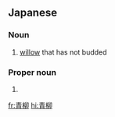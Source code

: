 ==Japanese==
{{ja-kanjitab}}

===Noun===
{{ja-noun|あおやぎ}}

# [[willow]] that has not budded

===Proper noun===
{{ja-pos|あおやぎ|proper}}

# {{surname|lang=ja|sort=あおやぎ}}

[[fr:青柳]]
[[hi:青柳]]